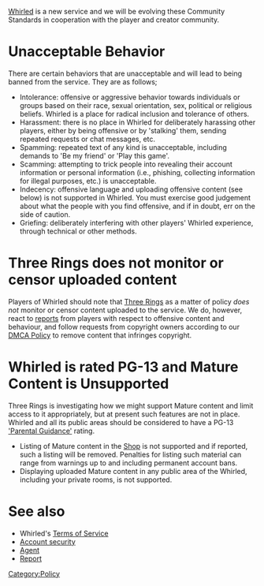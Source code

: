 [[Whirled]] is a new service and we will be evolving these Community Standards in cooperation with the player and creator community.

= Unacceptable Behavior =

There are certain behaviors that are unacceptable and will lead to being banned from the service. They are as follows;

* Intolerance: offensive or aggressive behavior towards individuals or groups based on their race, sexual orientation, sex, political or religious beliefs. Whirled is a place for radical inclusion and tolerance of others.
* Harassment: there is no place in Whirled for deliberately harassing other players, either by being offensive or by 'stalking' them, sending repeated requests or chat messages, etc.
* Spamming: repeated text of any kind is unacceptable, including demands to 'Be my friend' or 'Play this game'. 
* Scamming: attempting to trick people into revealing their account information or personal information (i.e., phishing, collecting information for illegal purposes, etc.) is unacceptable.
* Indecency: offensive language and uploading offensive content (see below) is not supported in Whirled. You must exercise good judgement about what the people with you find offensive, and if in doubt, err on the side of caution.
* Griefing: deliberately interfering with other players' Whirled experience, through technical or other methods.

= Three Rings does not monitor or censor uploaded content =

Players of Whirled should note that [[Three Rings]] as a matter of policy ''does not'' monitor or censor content uploaded to the service. We do, however, react to [[report|reports]] from players with respect to offensive content and behaviour, and follow requests from copyright owners according to our [[DMCA Policy]] to remove content that infringes copyright.

= Whirled is rated PG-13 and Mature Content is Unsupported =

Three Rings is investigating how we might support Mature content and limit access to it appropriately, but at present such features are not in place. Whirled and all its public areas should be considered to have a PG-13 [http://www.mpaa.org/FlmRat_Ratings.asp 'Parental Guidance'] rating. 

* Listing of Mature content in the [[Shop]] is not supported and if reported, such a listing will be removed.  Penalties for listing such material can range from warnings up to and including permanent account bans.
* Displaying uploaded Mature content in any public area of the Whirled, including your private rooms, is not supported.

= See also = 
* Whirled's [[Terms of Service]]
* [[Account security]]
* [[Agent]]
* [[Report]]

[[Category:Policy]]
